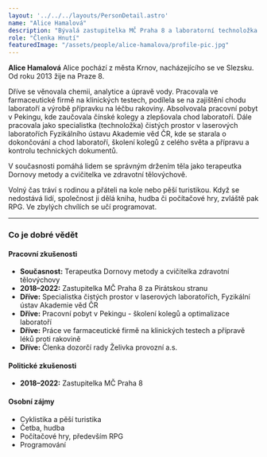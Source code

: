 ```yaml
---
layout: '../../../layouts/PersonDetail.astro'
name: "Alice Hamalová"
description: "Bývalá zastupitelka MČ Praha 8 a laboratorní technoložka čistých prostor, která pomáhá lidem najít správné držení těla."
role: "Členka Hnutí"
featuredImage: "/assets/people/alice-hamalova/profile-pic.jpg"
---
```


**Alice Hamalová**
Alice pochází z města Krnov, nacházejícího se ve Slezsku. Od roku 2013 žije na Praze 8.

Dříve se věnovala chemii, analytice a úpravě vody. Pracovala ve farmaceutické firmě na klinických testech, podílela se na zajištění chodu laboratoří a výrobě přípravku na léčbu rakoviny. Absolvovala pracovní pobyt v Pekingu, kde zaučovala čínské kolegy a zlepšovala chod laboratoří. Dále pracovala jako specialistka (technoložka) čistých prostor v laserových laboratořích Fyzikálního ústavu Akademie věd ČR, kde se starala o dokončování a chod laboratoří, školení kolegů z celého světa a přípravu a kontrolu technických dokumentů.

V současnosti pomáhá lidem se správným držením těla jako terapeutka Dornovy metody a cvičitelka ve zdravotní tělovýchově.

Volný čas tráví s rodinou a přáteli na kole nebo pěší turistikou. Když se nedostává lidí, společnost ji dělá kniha, hudba či počítačové hry, zvláště pak RPG. Ve zbylých chvílích se učí programovat.

---

### Co je dobré vědět

#### Pracovní zkušenosti

- **Současnost:** Terapeutka Dornovy metody a cvičitelka zdravotní tělovýchovy
- **2018–2022:** Zastupitelka MČ Praha 8 za Pirátskou stranu
- **Dříve:** Specialistka čistých prostor v laserových laboratořích, Fyzikální ústav Akademie věd ČR
- **Dříve:** Pracovní pobyt v Pekingu - školení kolegů a optimalizace laboratoří
- **Dříve:** Práce ve farmaceutické firmě na klinických testech a přípravě léků proti rakovině
- **Dříve:** Členka dozorčí rady Želivka provozní a.s.

#### Politické zkušenosti

- **2018–2022:** Zastupitelka MČ Praha 8

#### Osobní zájmy

- Cyklistika a pěší turistika
- Četba, hudba
- Počítačové hry, především RPG
- Programování
